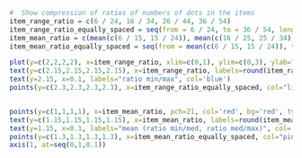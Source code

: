 

```r
#  Show compression of ratios of numbers of dots in the items
item_range_ratio = c(6 / 24, 16 / 34, 26 / 44, 36 / 54)
item_range_ratio_equally_spaced = seq(from = 6 / 24, to = 36 / 54, length.out = 4)
item_mean_ratio = c(mean(c(6 / 15, 15 / 24)), mean(c(16 / 25, 25 / 34)), mean(c(26 /35, 35 / 44)), mean(c(36 / 45, 45 / 54)))
item_mean_ratio_equally_spaced = seq(from = mean(c(6 / 15, 15 / 24)), to = mean(c(36 / 45, 45 / 54)), length.out = 4)

plot(y=c(2,2,2,2), x=item_range_ratio, xlim=c(0,1), ylim=c(0,3), ylab="", yaxt='n', col="blue", pch=21, bg='blue', type='o', xaxt='n', xlab="ratio: small is easily discriminable", main="Discriminability of each item, expressed as ratios between array magnitudes")
text(y=c(2.15,2.15,2.15,2.15), x=item_range_ratio, labels=round(item_range_ratio,2), col="blue")
text(y=2.15, x=0.1, labels="ratio min/max", col='blue')
points(y=c(2.3,2.3,2.3,2.3), x=item_range_ratio_equally_spaced, col="lightblue", pch=21, bg='lightblue', type='o')


points(y=c(1,1,1,1), x=item_mean_ratio, pch=21, col='red', bg='red', type='o')
text(y=c(1.15,1.15,1.15,1.15), x=item_mean_ratio, labels=round(item_mean_ratio,2), col="red")
text(y=1.15, x=0.1, labels="mean (ratio min/med, ratio med/max)", col='red')
points(y=c(1.3,1.3,1.3,1.3), x=item_mean_ratio_equally_spaced, col="pink", pch=21, bg='pink', type='o')
axis(1, at=seq(0,1,0.1))

```

